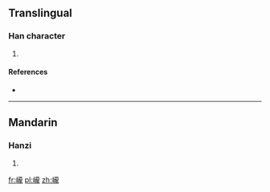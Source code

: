 ==Translingual==

===Han character===
{{Han char|rn=46|rad=山|as=16|sn=19|four=|canj=山卜月心 (UYBP), X山卜月心 (XUYBP)}}

# {{defn|Han|sort=山16}}

====References====
* {{Han ref|kx=0322.181|dkj=49061|hdz=10806.020|uh=5DC4|ud=24004}}

----

==Mandarin==

===Hanzi===
{{cmn-hanzi|pin=[[lóng]] ([[long2]])|wg=lung<sup>2</sup>}}

# {{defn|lang=cmn|sort=山16}}

[[fr:巄]]
[[pl:巄]]
[[zh:巄]]